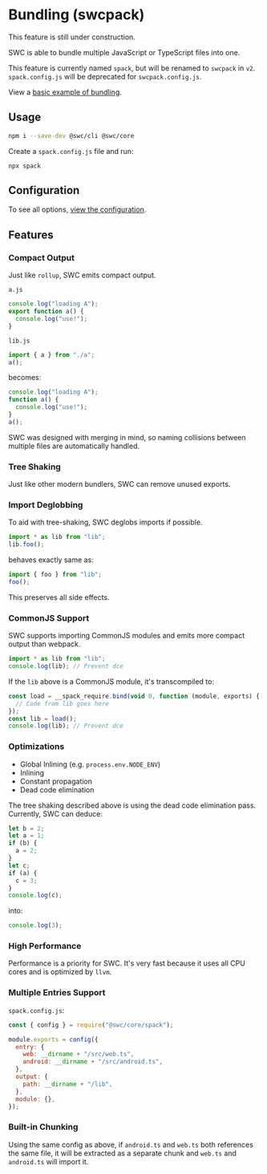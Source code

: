 
# Bundling (swcpack)

<Callout emoji="🚧">
  This feature is still under construction.
</Callout>

SWC is able to bundle multiple JavaScript or TypeScript files into one.

This feature is currently named `spack`, but will be renamed to `swcpack` in `v2`. `spack.config.js` will be deprecated for `swcpack.config.js`.

View a [basic example of bundling](https://github.com/swc-project/cli/tree/master/examples/spack-basic).

## Usage

```sh
npm i --save-dev @swc/cli @swc/core
```

Create a `spack.config.js` file and run:

```plaintext
npx spack
```

## Configuration

To see all options, [view the configuration](/docs/configuration/bundling).

## Features

### Compact Output

Just like `rollup`, SWC emits compact output.

`a.js`

```js
console.log("loading A");
export function a() {
  console.log("use!");
}
```

`lib.js`

```js
import { a } from "./a";
a();
```

becomes:

```js
console.log("loading A");
function a() {
  console.log("use!");
}
a();
```

SWC was designed with merging in mind, so naming collisions between multiple files are automatically handled.

### Tree Shaking

Just like other modern bundlers, SWC can remove unused exports.

### Import Deglobbing

To aid with tree-shaking, SWC deglobs imports if possible.

```js
import * as lib from "lib";
lib.foo();
```

behaves exactly same as:

```js
import { foo } from "lib";
foo();
```

This preserves all side effects.

### CommonJS Support

SWC supports importing CommonJS modules and emits more compact output than webpack.

```js
import * as lib from "lib";
console.log(lib); // Prevent dce
```

If the `lib` above is a CommonJS module, it's transcompiled to:

```js
const load = __spack_require.bind(void 0, function (module, exports) {
  // Code from lib goes here
});
const lib = load();
console.log(lib); // Prevent dce
```

### Optimizations

- Global Inlining (e.g. `process.env.NODE_ENV`)
- Inlining
- Constant propagation
- Dead code elimination

The tree shaking described above is using the dead code elimination pass. Currently, SWC can deduce:

```js
let b = 2;
let a = 1;
if (b) {
  a = 2;
}
let c;
if (a) {
  c = 3;
}
console.log(c);
```

into:

```js
console.log(3);
```

### High Performance

Performance is a priority for SWC. It's very fast because it uses all CPU cores and is optimized by `llvm`.

### Multiple Entries Support

`spack.config.js`:

```js
const { config } = require("@swc/core/spack");

module.exports = config({
  entry: {
    web: __dirname + "/src/web.ts",
    android: __dirname + "/src/android.ts",
  },
  output: {
    path: __dirname + "/lib",
  },
  module: {},
});
```

### Built-in Chunking

Using the same config as above, if `android.ts` and `web.ts` both references the same file, it will be extracted as a separate chunk and `web.ts` and `android.ts` will import it.
